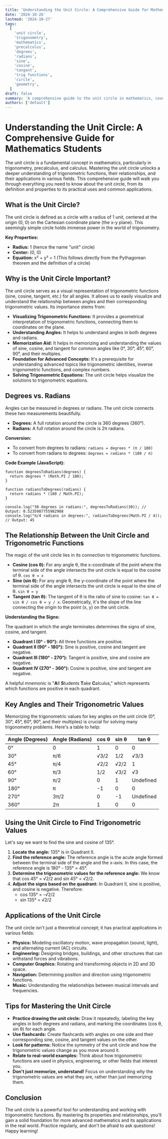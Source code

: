 ```yaml
---
title: 'Understanding the Unit Circle: A Comprehensive Guide for Mathematics Students'
date: '2024-10-26'
lastmod: '2024-10-27'
tags:
  [
    'unit circle',
    'trigonometry',
    'mathematics',
    'precalculus',
    'degrees',
    'radians',
    'sine',
    'cosine',
    'tangent',
    'trig functions',
    'circle',
    'geometry',
  ]
draft: false
summary: 'A comprehensive guide to the unit circle in mathematics, covering its definition, significance, relationship to trigonometric functions, practical applications, and more. Master the unit circle and excel in trigonometry and beyond!'
authors: ['default']
---
```


# Understanding the Unit Circle: A Comprehensive Guide for Mathematics Students

The unit circle is a fundamental concept in mathematics, particularly in trigonometry, precalculus, and calculus. Mastering the unit circle unlocks a deeper understanding of trigonometric functions, their relationships, and their applications in various fields. This comprehensive guide will walk you through everything you need to know about the unit circle, from its definition and properties to its practical uses and common applications.

## What is the Unit Circle?

The unit circle is defined as a circle with a radius of 1 unit, centered at the origin (0, 0) on the Cartesian coordinate plane (the x-y plane). This seemingly simple circle holds immense power in the world of trigonometry.

**Key Properties:**

- **Radius:** 1 (hence the name "unit" circle)
- **Center:** (0, 0)
- **Equation:** x² + y² = 1 (This follows directly from the Pythagorean theorem and the definition of a circle)

## Why is the Unit Circle Important?

The unit circle serves as a visual representation of trigonometric functions (sine, cosine, tangent, etc.) for all angles. It allows us to easily visualize and understand the relationship between angles and their corresponding trigonometric values. Its importance stems from:

- **Visualizing Trigonometric Functions:** It provides a geometrical interpretation of trigonometric functions, connecting them to coordinates on the plane.
- **Understanding Angles:** It helps to understand angles in both degrees and radians.
- **Memorization Aid:** It helps in memorizing and understanding the values of sine, cosine, and tangent for common angles like 0°, 30°, 45°, 60°, 90°, and their multiples.
- **Foundation for Advanced Concepts:** It's a prerequisite for understanding advanced topics like trigonometric identities, inverse trigonometric functions, and complex numbers.
- **Solving Trigonometric Equations:** The unit circle helps visualize the solutions to trigonometric equations.

## Degrees vs. Radians

Angles can be measured in degrees or radians. The unit circle connects these two measurements beautifully.

- **Degrees:** A full rotation around the circle is 360 degrees (360°).
- **Radians:** A full rotation around the circle is 2π radians.

**Conversion:**

- To convert from degrees to radians: `radians = degrees * (π / 180)`
- To convert from radians to degrees: `degrees = radians * (180 / π)`

**Code Example (JavaScript):**

```plaintext
function degreesToRadians(degrees) {
  return degrees * (Math.PI / 180);
}

function radiansToDegrees(radians) {
  return radians * (180 / Math.PI);
}

console.log("30 degrees in radians:", degreesToRadians(30)); // Output: 0.5235987755982988
console.log("π/4 radians in degrees:", radiansToDegrees(Math.PI / 4)); // Output: 45
```

## The Relationship Between the Unit Circle and Trigonometric Functions

The magic of the unit circle lies in its connection to trigonometric functions.

- **Cosine (cos θ):** For any angle θ, the x-coordinate of the point where the terminal side of the angle intersects the unit circle is equal to the cosine of θ. `cos θ = x`
- **Sine (sin θ):** For any angle θ, the y-coordinate of the point where the terminal side of the angle intersects the unit circle is equal to the sine of θ. `sin θ = y`
- **Tangent (tan θ):** The tangent of θ is the ratio of sine to cosine: `tan θ = sin θ / cos θ = y / x`. Geometrically, it's the slope of the line connecting the origin to the point (x, y) on the unit circle.

**Understanding the Signs:**

The quadrant in which the angle terminates determines the signs of sine, cosine, and tangent.

- **Quadrant I (0° - 90°):** All three functions are positive.
- **Quadrant II (90° - 180°):** Sine is positive, cosine and tangent are negative.
- **Quadrant III (180° - 270°):** Tangent is positive, sine and cosine are negative.
- **Quadrant IV (270° - 360°):** Cosine is positive, sine and tangent are negative.

A helpful mnemonic is "**A**ll **S**tudents **T**ake **C**alculus," which represents which functions are positive in each quadrant.

## Key Angles and Their Trigonometric Values

Memorizing the trigonometric values for key angles on the unit circle (0°, 30°, 45°, 60°, 90°, and their multiples) is crucial for solving many trigonometry problems. Here's a table to help:

| Angle (Degrees) | Angle (Radians) | cos θ | sin θ | tan θ     |
| --------------- | --------------- | ----- | ----- | --------- |
| 0°              | 0               | 1     | 0     | 0         |
| 30°             | π/6             | √3/2  | 1/2   | √3/3      |
| 45°             | π/4             | √2/2  | √2/2  | 1         |
| 60°             | π/3             | 1/2   | √3/2  | √3        |
| 90°             | π/2             | 0     | 1     | Undefined |
| 180°            | π               | -1    | 0     | 0         |
| 270°            | 3π/2            | 0     | -1    | Undefined |
| 360°            | 2π              | 1     | 0     | 0         |

## Using the Unit Circle to Find Trigonometric Values

Let's say we want to find the sine and cosine of 135°.

1.  **Locate the angle:** 135° is in Quadrant II.
2.  **Find the reference angle:** The reference angle is the acute angle formed between the terminal side of the angle and the x-axis. In this case, the reference angle is 180° - 135° = 45°.
3.  **Determine the trigonometric values for the reference angle:** We know that cos 45° = √2/2 and sin 45° = √2/2.
4.  **Adjust the signs based on the quadrant:** In Quadrant II, sine is positive, and cosine is negative. Therefore:
    - cos 135° = -√2/2
    - sin 135° = √2/2

## Applications of the Unit Circle

The unit circle isn't just a theoretical concept; it has practical applications in various fields:

- **Physics:** Modeling oscillatory motion, wave propagation (sound, light), and alternating current (AC) circuits.
- **Engineering:** Designing bridges, buildings, and other structures that can withstand forces and vibrations.
- **Computer Graphics:** Rotating and transforming objects in 2D and 3D space.
- **Navigation:** Determining position and direction using trigonometric functions.
- **Music:** Understanding the relationships between musical intervals and frequencies.

## Tips for Mastering the Unit Circle

- **Practice drawing the unit circle:** Draw it repeatedly, labeling the key angles in both degrees and radians, and marking the coordinates (cos θ, sin θ) for each angle.
- **Use flashcards:** Create flashcards with angles on one side and their corresponding sine, cosine, and tangent values on the other.
- **Look for patterns:** Notice the symmetry of the unit circle and how the trigonometric values change as you move around it.
- **Relate to real-world examples:** Think about how trigonometric functions are used in physics, engineering, or other fields that interest you.
- **Don't just memorize, understand!** Focus on understanding _why_ the trigonometric values are what they are, rather than just memorizing them.

## Conclusion

The unit circle is a powerful tool for understanding and working with trigonometric functions. By mastering its properties and relationships, you'll gain a solid foundation for more advanced mathematics and its applications in the real world. Practice regularly, and don't be afraid to ask questions! Happy learning!
